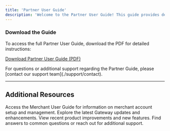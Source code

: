 ```yaml
---
title: 'Partner User Guide'
description: 'Welcome to the Partner User Guide! This guide provides detailed instructions for partners on how to onboard merchants, manage partner accounts, and effectively utilize the Gateway system. It covers everything from account creation, document submission, and managing merchant relationships to leveraging advanced Gateway features for seamless operations.'
---
```


### **Download the Guide**

To access the full Partner User Guide, download the PDF for detailed instructions:

[Download Partner User Guide (PDF)](/downloads/PO-PartnerUserGuide-EN.pdf)

<Note>
  For questions or additional support regarding the Partner Guide, please [contact our support team](./support/contact).
</Note>

***

## **Additional Resources**

<CardGroup>
  <Card title="Merchant User Guide" icon="file" href="/support/merchantguide">
    Access the Merchant User Guide for information on merchant account setup and management.
  </Card>

  <Card title="Gateway Release Notes" icon="file-lines" href="/change-logs/release-notes">
    Explore the latest Gateway updates and enhancements.
  </Card>

  <Card title="Product Updates" icon="pen-to-square" href="/change-logs/product-updates">
    View recent product improvements and new features.
  </Card>

  <Card title="FAQs & Support" icon="comments-question" href="/support/faqs">
    Find answers to common questions or reach out for additional support.
  </Card>
</CardGroup>